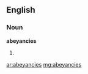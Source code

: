 ==English==
===Noun===
'''abeyancies'''
#{{plural of|abeyancy}}

[[ar:abeyancies]]
[[mg:abeyancies]]